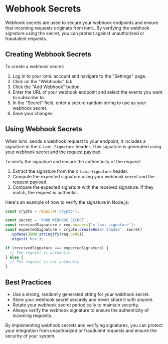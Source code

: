 # Webhook Secrets

Webhook secrets are used to secure your webhook endpoints and ensure that incoming requests originate from lomi.. By verifying the webhook signature using the secret, you can protect against unauthorized or fraudulent requests.

## Creating Webhook Secrets

To create a webhook secret:

1. Log in to your lomi. account and navigate to the "Settings" page.
2. Click on the "Webhooks" tab.
3. Click the "Add Webhook" button.
4. Enter the URL of your webhook endpoint and select the events you want to subscribe to.
5. In the "Secret" field, enter a secure random string to use as your webhook secret.
6. Save your changes.

## Using Webhook Secrets

When lomi. sends a webhook request to your endpoint, it includes a signature in the `X-Lomi-Signature` header. This signature is generated using your webhook secret and the request payload.

To verify the signature and ensure the authenticity of the request:

1. Extract the signature from the `X-Lomi-Signature` header.
2. Compute the expected signature using your webhook secret and the request payload.
3. Compare the expected signature with the received signature. If they match, the request is authentic.

Here's an example of how to verify the signature in Node.js:

```javascript
const crypto = require('crypto');

const secret = 'YOUR_WEBHOOK_SECRET';
const receivedSignature = req.headers['x-lomi-signature'];
const expectedSignature = crypto.createHmac('sha256', secret)
  .update(JSON.stringify(req.body))
  .digest('hex');

if (receivedSignature === expectedSignature) {
  // The request is authentic
} else {
  // The request is not authentic
}
```

## Best Practices

- Use a strong, randomly generated string for your webhook secret.
- Store your webhook secret securely and never share it with anyone.
- Rotate your webhook secret periodically to maintain security.
- Always verify the webhook signature to ensure the authenticity of incoming requests.

By implementing webhook secrets and verifying signatures, you can protect your integration from unauthorized or fraudulent requests and ensure the security of your system. 